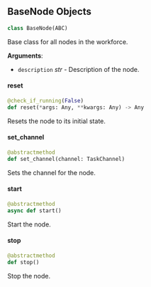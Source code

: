<a id="camel.societies.workforce.base"></a>

<a id="camel.societies.workforce.base.BaseNode"></a>

## BaseNode Objects

```python
class BaseNode(ABC)
```

Base class for all nodes in the workforce.

**Arguments**:

- `description` _str_ - Description of the node.

<a id="camel.societies.workforce.base.BaseNode.reset"></a>

#### reset

```python
@check_if_running(False)
def reset(*args: Any, **kwargs: Any) -> Any
```

Resets the node to its initial state.

<a id="camel.societies.workforce.base.BaseNode.set_channel"></a>

#### set\_channel

```python
@abstractmethod
def set_channel(channel: TaskChannel)
```

Sets the channel for the node.

<a id="camel.societies.workforce.base.BaseNode.start"></a>

#### start

```python
@abstractmethod
async def start()
```

Start the node.

<a id="camel.societies.workforce.base.BaseNode.stop"></a>

#### stop

```python
@abstractmethod
def stop()
```

Stop the node.

